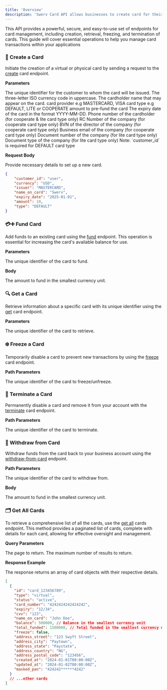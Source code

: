 ```yaml
---
title: 'Overview'
description: 'Swerv Card API allows businesses to create card for their customer to pay anywhere global'
---
```


This API provides a powerful, secure, and easy-to-use set of endpoints for card management, including creation, retrieval, freezing, and termination of cards. This guide will cover essential operations to help you manage card transactions within your applications
###  📇 Create a Card

Initiate the creation of a virtual or physical card by sending a request to the [create](/api-reference/cards/create) card endpoint.

**Parameters**

<ParamField body="customer_id" type="string">
  The unique identifier for the customer to whom the card will be issued.
</ParamField>

<ParamField body="currency" type="string" required>
  The three-letter ISO currency code in uppercase.
</ParamField>

<ParamField body="name_on_card" type="string">
 The cardholder name that may appear on the card.
</ParamField>

<ParamField body="provider" type="string" required>
 card provider e.g MASTERCARD, VISA
</ParamField>

<ParamField body="type" type="string" required>
 card type e.g DEFAULT, LITE or COOPERATE
</ParamField>

<ParamField body="amount" type="integer">
 amount to pre-fund the card
</ParamField>

<ParamField body="expiry_date" type="string">
 The expiry date of the card in the format YYYY-MM-DD.
</ParamField>

<ParamField body="phone_number" type="string">
Phone number of the cardholder (for cooperate & lite card type only)
</ParamField>

<ParamField body="rc_number" type="string">
 RC Number of the company (for cooperate card type only)
</ParamField>

<ParamField body="director_bvn" type="string">
 BVN of the director of the company (for cooperate card type only)
</ParamField>

<ParamField body="business_email" type="string">
Business email of the company (for cooperate card type only)
</ParamField>

<ParamField body="document.document_number" type="string">
Document number of the company (for lite card type only)
</ParamField>

<ParamField body="document.document_type" type="string">
Document type of the company (for lite card type only)
</ParamField>


<Note>
Note: `customer_id` is required for DEFAULT card type
</Note>

**Request Body**

Provide necessary details to set up a new card.

```json
{
    "customer_id": "user",
    "currency": "USD",
    "issuer": "MASTERCARD",
    "name_on_card": "Swerv",
    "expiry_date": "2025-01-01",
    "amount": 10,
    "type": "DEFAULT"
}
```

### 💳➕ Fund Card
Add funds to an existing card using the [fund](/api-reference/cards/fund) endpoint. This operation is essential for increasing the card's available balance for use.

**Parameters**

<ParamField path="id" type="string" required>
 The unique identifier of the card to fund.
</ParamField>

**Body**

<ParamField body="amount" type="integer">
 The amount to fund in the smallest currency unit.
</ParamField>

###  🔍 Get a Card
Retrieve information about a specific card with its unique identifier using the [get](/api-reference/cards/get) card endpoint.

**Parameters**

<ParamField path="id" type="string" required>
 The unique identifier of the card to retrieve.
</ParamField>

### ❄️ Freeze a Card
Temporarily disable a card to prevent new transactions by using the [freeze](/api-reference/cards/freeze) card endpoint.

**Path Parameters**

<ParamField path="id" type="string" required>
 The unique identifier of the card to freeze/unfreeze.
</ParamField>

### 🚫 Terminate a Card
Permanently disable a card and remove it from your account with the [terminate](/api-reference/cards/terminate) card endpoint.

**Path Parameters**

<ParamField path="id" type="string" required>
 The unique identifier of the card to terminate.
</ParamField>

###  💸  Withdraw from Card
Withdraw funds from the card back to your business account using the [withdraw-from-card](/api-reference/cards/withdraw-from-card) endpoint.

**Path Parameters**

<ParamField path="id" type="string" required>
 The unique identifier of the card to withdraw from.
</ParamField>

**Body**

<ParamField body="amount" type="integer">
 The amount to fund in the smallest currency unit.
</ParamField>

### 🗂️ Get All Cards

To retrieve a comprehensive list of all the cards, use the [get all](/api-reference/cards/get-all-cards) cards endpoint. This method provides a paginated list of cards, complete with details for each card, allowing for effective oversight and management.

**Query Parameters**

<ParamField query="page" type="string" default={1} required>
  The page to return.
</ParamField>


<ParamField query="limit" type="string" default={10} required>
   The maximum number of results to return.
</ParamField>

**Response Example**

The response returns an array of card objects with their respective details.
```json
[
  {
    "id": "card_123456789",
    "type": "virtual",
    "status": "active",
    "card_number": "4242424242424242",
    "expiry": "12/34",
    "cvv": "123",
    "name_on_card": "John Doe",
    "balance": 500000, // Balance in the smallest currency unit
    "total_funded": 1500000, // Total funded in the smallest currency unit
    "freeze": false,
    "address_street": "123 Swyft Street",
    "address_city": "Paytown",
    "address_state": "Paystate",
    "address_country": "NG",
    "address_postal_code": "123456",
    "created_at": "2024-01-01T00:00:00Z",
    "updated_at": "2024-01-02T00:00:00Z",
    "masked_pan": "424242******4242"
  }
  // ...other cards
]

```